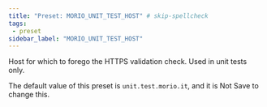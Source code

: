 ```yaml
---
title: "Preset: MORIO_UNIT_TEST_HOST" # skip-spellcheck
tags:
 - preset
sidebar_label: "MORIO_UNIT_TEST_HOST"
---
```


Host for which to forego the HTTPS validation check. Used in unit tests only.

<Note>

The default value of this preset is `unit.test.morio.it`, and it is <Label style="danger">Not Save</Label> to change this.

</Note>
